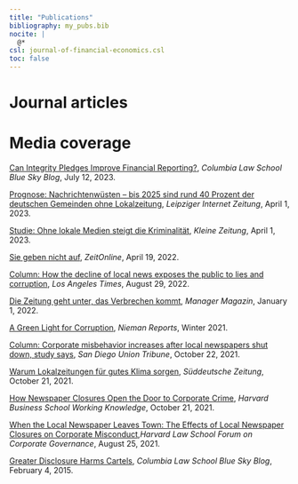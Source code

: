 ```yaml
---
title: "Publications"
bibliography: my_pubs.bib
nocite: |
  @*
csl: journal-of-financial-economics.csl
toc: false
---
```

<!-- main: "my_pubs.bib"
papers: "my_working_papers.bib" -->

# Journal articles

::: {#refs}
:::


# Media coverage

[Can Integrity Pledges Improve Financial Reporting?](https://clsbluesky.law.columbia.edu/2023/07/12/can-integrity-pledges-improve-financial-reporting/), *Columbia Law School Blue Sky Blog*, July 12, 2023.

[Prognose: Nachrichtenwüsten – bis 2025 sind rund 40 Prozent der deutschen Gemeinden ohne Lokalzeitung](https://www.l-iz.de/bildung/medien/2023/04/prognose-nachrichtenwusten-bis-2025-sind-rund-40-prozent-ohne-lokalzeitung-524584), *Leipziger Internet Zeitung*, April 1, 2023.

[Studie: Ohne lokale Medien steigt die Kriminalität](https://www.kleinezeitung.at/kultur/medien/6120796/Ergebnisse-von-USForschern_Studie_Ohne-lokale-Medien-steigt-die), *Kleine Zeitung*, April 1, 2023.

[Sie geben nicht auf](https://www.zeit.de/2022/16/lokaljournalismus-rueckgang-zeitung-schliessung), *ZeitOnline*, April 19, 2022.
 

[Column: How the decline of local news exposes the public to lies and corruption](https://www.latimes.com/business/story/2022-08-29/decline-of-local-news?consumer=googlenews), *Los Angeles Times*, August 29, 2022.
 

[Die Zeitung geht unter, das Verbrechen kommt](https://www.manager-magazin.de/harvard/management/kriminalitaet-von-managern-die-fehlende-kontrolle-der-presse-a-f22d69e5-0002-0001-0000-000185432237), *Manager Magazin*, January 1, 2022.
 
[A Green Light for Corruption](https://niemanreports.org/articles/a-green-light-for-corruption/), *Nieman Reports*, Winter 2021.

[Column: Corporate misbehavior increases after local newspapers shut down, study says](https://www.sandiegouniontribune.com/columnists/story/2021-10-22/column-study-says-corporate-misbehavior-increases-after-local-newspapers-shut-down), *San Diego Union Tribune*, October 22, 2021.
 
[Warum Lokalzeitungen für gutes Klima sorgen](https://www.sueddeutsche.de/wirtschaft/lokalzeitungen-umweltkriminalitaet-studie-1.5444839), *Süddeutsche Zeitung*, October 21, 2021.

[How Newspaper Closures Open the Door to Corporate Crime](https://hbswk.hbs.edu/item/how-newspaper-closures-open-the-door-to-corporate-crime), *Harvard Business School Working Knowledge*, October 21, 2021.
 
[When the Local Newspaper Leaves Town: The Effects of Local Newspaper Closures on Corporate Misconduct](https://corpgov.law.harvard.edu/2021/08/25/when-the-local-newspaper-leaves-town-the-effects-of-local-newspaper-closures-on-corporate-misconduct/),*Harvard Law School Forum on Corporate Governance*, August 25, 2021.

[Greater Disclosure Harms Cartels](https://clsbluesky.law.columbia.edu/2015/02/04/greater-disclosure-harms-cartels/), *Columbia Law School Blue Sky Blog*, February 4, 2015.
 